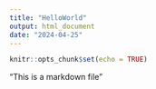 ```yaml
---
title: "HelloWorld"
output: html_document
date: "2024-04-25"
---
```


```r
knitr::opts_chunk$set(echo = TRUE)
```

"This is a markdown file"
